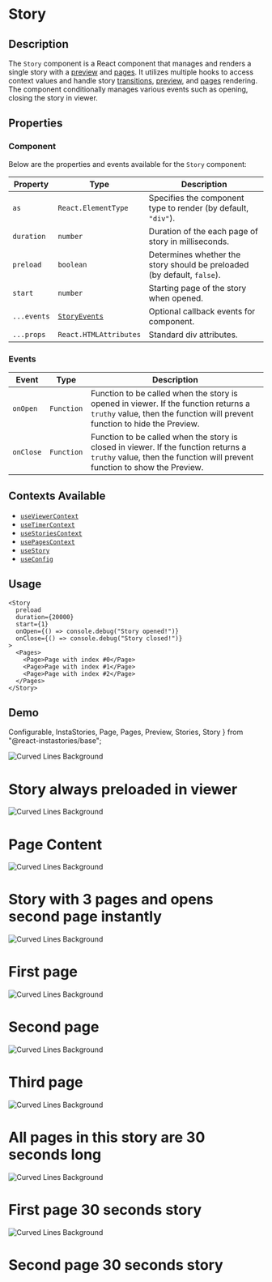 # Story

## Description

The `Story` component is a React component that manages and renders a single story with a [preview](/docs/base/preview) and [pages](/docs/base/pages).
It utilizes multiple hooks to access context values and handle story [transitions](/docs/base/models/steps), [preview](/docs/base/preview), and [pages](/docs/base/pages) rendering.
The component conditionally manages various events such as opening, closing the story in viewer.

## Properties

### Component

Below are the properties and events available for the `Story` component:

| Property    | Type                     | Description                                                             |
| ----------- | ------------------------ | ----------------------------------------------------------------------- |
| `as`        | `React.ElementType`      | Specifies the component type to render (by default, `"div"`).           |
| `duration`  | `number`                 | Duration of the each page of story in milliseconds.                     |
| `preload`   | `boolean`                | Determines whether the story should be preloaded (by default, `false`). |
| `start`     | `number`                 | Starting page of the story when opened.                                 |
| `...events` | [`StoryEvents`](#events) | Optional callback events for component.                                 |
| `...props`  | `React.HTMLAttributes`   | Standard div attributes.                                                |

### Events

| Event     | Type       | Description                                                                                                                                                      |
| --------- | ---------- | ---------------------------------------------------------------------------------------------------------------------------------------------------------------- |
| `onOpen`  | `Function` | Function to be called when the story is opened in viewer. If the function returns a `truthy` value, then the function will prevent function to hide the Preview. |
| `onClose` | `Function` | Function to be called when the story is closed in viewer. If the function returns a `truthy` value, then the function will prevent function to show the Preview. |

## Contexts Available

- [`useViewerContext`](/docs/base/contexts/viewer)
- [`useTimerContext`](/docs/base/contexts/timer)
- [`useStoriesContext`](/docs/base/contexts/stories)
- [`usePagesContext`](/docs/base/contexts/pages)
- [`useStory`](/docs/base/hooks/story)
- [`useConfig`](/docs/base/hooks/config)

## Usage

```tsx copy
<Story
  preload
  duration={20000}
  start={1}
  onOpen={() => console.debug("Story opened!")}
  onClose={() => console.debug("Story closed!")}
>
  <Pages>
    <Page>Page with index #0</Page>
    <Page>Page with index #1</Page>
    <Page>Page with index #2</Page>
  </Pages>
</Story>
```

## Demo

  Configurable,
  InstaStories,
  Page,
  Pages,
  Preview,
  Stories,
  Story
} from "@react-instastories/base";




<InstaStories>
  <Configurable.Container>
    <Configurable.Viewer events={[Events.Mount.AutoClose]}>
      <Controls.Viewer.Background />
      <Controls.Viewer.Close />
      <Controls.Stories.Next />
      <Controls.Stories.Previous />
    </Configurable.Viewer>
    <Configurable.Story>
      <Controls.Indicator interactive threshold={1000} />
    </Configurable.Story>
  </Configurable.Container>
  <Stories>
    <Story preload className="prevent">
      <Preview>
        <Image
          alt="Curved Lines Background"
          src={BackgroundImage}
          style={{ filter: hueRotate(0), backgroundColor: "#2470c0" }}
        />
        <h1>Story always preloaded in viewer</h1>
      </Preview>
      <Pages>
        <Page>
          <Image
            alt="Curved Lines Background"
            src={BackgroundImage}
            style={{ filter: hueRotate(0), backgroundColor: "#2470c0" }}
          />
          <h1>Page Content</h1>
        </Page>
      </Pages>
    </Story>
    <Story start={1}>
      <Preview>
        <Image
          alt="Curved Lines Background"
          src={BackgroundImage}
          style={{ filter: hueRotate(1), backgroundColor: "#2470c0" }}
        />
        <h1>Story with 3 pages and opens second page instantly</h1>
      </Preview>
      <Pages>
        <Page>
          <Image
            alt="Curved Lines Background"
            src={BackgroundImage}
            style={{ filter: hueRotate(2), backgroundColor: "#2470c0" }}
          />
          <h1>First page</h1>
        </Page>
        <Page>
          <Image
            alt="Curved Lines Background"
            src={BackgroundImage}
            style={{ filter: hueRotate(1), backgroundColor: "#2470c0" }}
          />
          <h1>Second page</h1>
        </Page>
        <Page>
          <Image
            alt="Curved Lines Background"
            src={BackgroundImage}
            style={{ filter: hueRotate(3), backgroundColor: "#2470c0" }}
          />
          <h1>Third page</h1>
        </Page>
      </Pages>
    </Story>
    <Story duration={30000}>
      <Preview>
        <Image
          alt="Curved Lines Background"
          src={BackgroundImage}
          style={{ filter: hueRotate(4), backgroundColor: "#2470c0" }}
        />
        <h1>All pages in this story are 30 seconds long</h1>
      </Preview>
      <Pages>
        <Page>
          <Image
            alt="Curved Lines Background"
            src={BackgroundImage}
            style={{ filter: hueRotate(4), backgroundColor: "#2470c0" }}
          />
          <h1>First page 30 seconds story</h1>
        </Page>
        <Page>
          <Image
            alt="Curved Lines Background"
            src={BackgroundImage}
            style={{ filter: hueRotate(5), backgroundColor: "#2470c0" }}
          />
          <h1>Second page 30 seconds story</h1>
        </Page>
      </Pages>
    </Story>
  </Stories>
</InstaStories>
